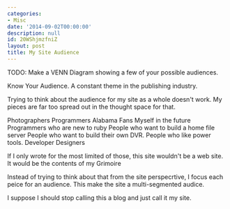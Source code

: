 ```yaml
---
categories:
- Misc
date: '2014-09-02T00:00:00'
description: null
id: 20WShjmzfniZ
layout: post
title: My Site Audience
---
```


TODO: Make a VENN Diagram showing a few of your possible audiences. 



Know Your Audience. A constant theme in the publishing industry. 

Trying to think about the audience for my site as a whole doesn't work. My pieces are far too spread out in the thought space for that. 

Photographers
Programmers
Alabama Fans
Myself in the future
Programmers who are new to ruby
People who want to build a home file server
People who want to build their own DVR.
People who like power tools.
Developer
Designers



If I only wrote for the most limited of those, this site wouldn't be a web site. It would be the contents of my Grimoire 


Instead of trying to think about that from the site perspecrtive, I focus each peice for an audience. This make the site a multi-segmented audice. 

I suppose I should stop calling this a blog and just call it my site. 








<!-- 

{% photo /i/aws-20120714--0630-03.jpg caption:"Fifty down. Fifty or so more to go..."%} 

-->



<!--

{% highlight json %}

[
  {
    "caption": "Plugin Unit Tests",
    "command": "plugin_unit_test"
  } 
]

{% endhighlight %}

-->